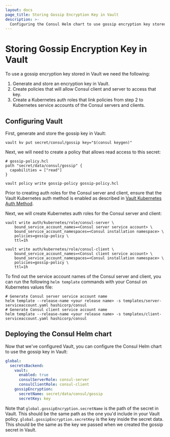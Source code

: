 ```yaml
---
layout: docs
page_title: Storing Gossip Encryption Key in Vault
description: >-
  Configuring the Consul Helm chart to use gossip encryption key stored in Vault.
---
```


# Storing Gossip Encryption Key in Vault

To use a gossip encryption key stored in Vault we need the following:

1. Generate and store an encryption key in Vault.
1. Create policies that will allow Consul client and server to access that key.
1. Create a Kubernetes auth roles that link policies from step 2 to Kubernetes service accounts of the Consul servers and clients.

## Configuring Vault

First, generate and store the gossip key in Vault:

```shell-session
vault kv put secret/consul/gossip key="$(consul keygen)"
```

Next, we will need to create a policy that allows read access to this secret:

```shell-session
# gossip-policy.hcl
path "secret/data/consul/gossip" {
  capabilities = ["read"]
}
```

```shell-session
vault policy write gossip-policy gossip-policy.hcl
```

Prior to creating auth roles for the Consul server and client, ensure that the Vault Kubernetes auth method is enabled as described in [Vault Kubernetes Auth Method](vault#requirements).

Next, we will create Kubernetes auth roles for the Consul server and client:

```shell-session
vault write auth/kubernetes/role/consul-server \
    bound_service_account_names=<Consul server service account> \
    bound_service_account_namespaces=<Consul installation namespace> \
    policies=gossip-policy \
    ttl=1h
```

```shell-session
vault write auth/kubernetes/role/consul-client \
    bound_service_account_names=<Consul client service account> \
    bound_service_account_namespaces=<Consul installation namespace> \
    policies=gossip-policy \
    ttl=1h
```

To find out the service account names of the Consul server and client,
you can run the following `helm template` commands with your Consul on Kubernetes values file:

```
# Generate Consul server service account name
helm template --release-name <your release name> -s templates/server-serviceaccount.yaml hashicorp/consul
# Generate Consul client service account name
helm template --release-name <your release name> -s templates/client-serviceaccount.yaml hashicorp/consul
```

## Deploying the Consul Helm chart

Now that we've configured Vault, you can configure the Consul Helm chart to
use the gossip key in Vault:

```yaml
global:
  secretsBackend:
    vault:
      enabled: true
      consulServerRole: consul-server
      consulClientRole: consul-client
    gossipEncryption:
      secretName: secret/data/consul/gossip
      secretKey: key
```

Note that `global.gossipEncryption.secretName` is the path of the secret in Vault.
This should be the same path as the one you'd include in your Vault policy.
`global.gossipEncryption.secretKey` is the key inside the secret data. This should be the same
as the key we passed when we created the gossip secret in Vault.

